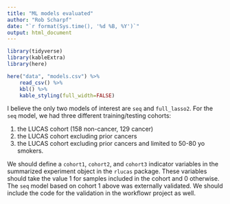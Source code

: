 ```yaml
---
title: "ML models evaluated"
author: "Rob Scharpf"
date: "`r format(Sys.time(), '%d %B, %Y')`"
output: html_document
---
```


```r
library(tidyverse)
library(kableExtra)
library(here)
```


```r
here("data", "models.csv") %>%
    read_csv() %>%
    kbl() %>%
    kable_styling(full_width=FALSE)
```

I believe the only two models of interest are `seq` and `full_lasso2`.  For the `seq` model, we had three different training/testing cohorts:

1. the LUCAS cohort (158 non-cancer, 129 cancer)
2. the LUCAS cohort excluding prior cancers
3. the LUCAS cohort excluding prior cancers and limited to 50-80 yo smokers.


We should define a `cohort1`, `cohort2`, and `cohort3` indicator variables in the summarized experiment object in the `rlucas` package. These variables should take the value 1 for samples included in the cohort and 0 otherwise.  The `seq` model based on cohort 1 above was externally validated.  We should include the code for the validation in the workflowr project as well.
